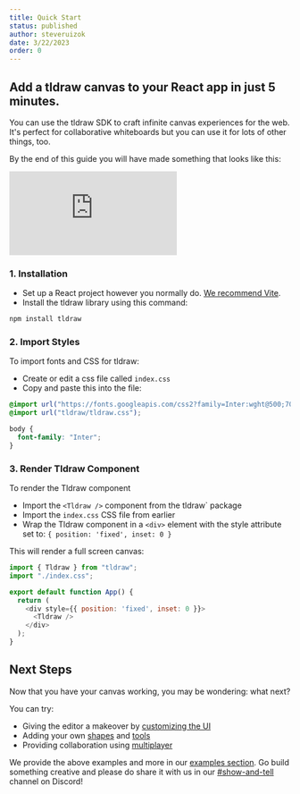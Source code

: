 ```yaml
---
title: Quick Start
status: published
author: steveruizok
date: 3/22/2023
order: 0
---
```


<h2>Add a tldraw canvas to your React app in just 5 minutes.</h2>

You can use the tldraw SDK to craft infinite canvas experiences for the web. It's perfect for collaborative whiteboards but you can use it for lots of other things, too.

By the end of this guide you will have made something that looks like this: 

<Embed className="article__embed--quickstart" src="https://examples.tldraw.com/develop" />

### 1. Installation

- Set up a React project however you normally do. [We recommend Vite](https://vitejs.dev/guide/#scaffolding-your-first-vite-project).
- Install the tldraw library using this command:

```bash
npm install tldraw
```

### 2. Import Styles

To import fonts and CSS for tldraw:

- Create or edit a css file called `index.css`
- Copy and paste this into the file:

```CSS
@import url("https://fonts.googleapis.com/css2?family=Inter:wght@500;700;&display=swap");
@import url("tldraw/tldraw.css");

body {
  font-family: "Inter";
}
```

### 3. Render Tldraw Component

To render the Tldraw component

- Import the `<Tldraw />` component from the tldraw` package
- Import the `index.css` CSS file from earlier
- Wrap the Tldraw component in a `<div>` element with the style attribute set to: `{ position: 'fixed', inset: 0 }`

This will render a full screen canvas:

```javascript
import { Tldraw } from "tldraw";
import "./index.css";

export default function App() {
  return (
    <div style={{ position: 'fixed', inset: 0 }}>
      <Tldraw />
    </div>
  );
}
```

## Next Steps

Now that you have your canvas working, you may be wondering: what next? 

You can try: 

- Giving the editor a makeover by [customizing the UI](/docs/user-interface)
- Adding your own [shapes](/docs/shapes) and [tools](/docs/tools)
- Providing collaboration using [multiplayer](https://github.com/tldraw/tldraw-yjs-example) 

We provide the above examples and more in our [examples section](/examples). Go build something creative and please do share it with us in our [#show-and-tell](https://discord.com/invite/SBBEVCA4PG) channel on Discord!
